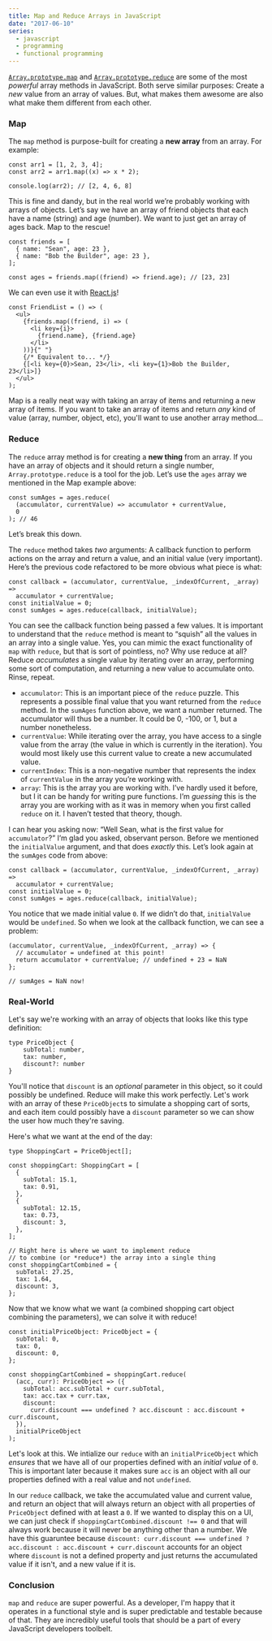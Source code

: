 ```yaml
---
title: Map and Reduce Arrays in JavaScript
date: "2017-06-10"
series:
  - javascript
  - programming
  - functional programming
---
```


[`Array.prototype.map`][0] and [`Array.prototype.reduce`][1] are some of the most _powerful_ array methods in JavaScript. Both serve similar purposes: Create a _new_ value from an array of values. But, what makes them awesome are also what make them different from each other.

[0]: https://developer.mozilla.org/en-US/docs/Web/JavaScript/Reference/Global_Objects/Array/map
[1]: https://developer.mozilla.org/en-US/docs/Web/JavaScript/Reference/Global_Objects/Array/reduce

<!--more-->

### Map

The `map` method is purpose-built for creating a **new array** from an array. For example:

```tsx
const arr1 = [1, 2, 3, 4];
const arr2 = arr1.map((x) => x * 2);

console.log(arr2); // [2, 4, 6, 8]
```

This is fine and dandy, but in the real world we’re probably working with arrays of objects. Let’s say we have an array of friend objects that each have a name (string) and age (number). We want to just get an array of ages back. Map to the rescue!

```tsx
const friends = [
  { name: "Sean", age: 23 },
  { name: "Bob the Builder", age: 23 },
];

const ages = friends.map((friend) => friend.age); // [23, 23]
```

We can even use it with [React.js](https://facebook.github.io/react)!

```tsx {3-7,9}
const FriendList = () => (
  <ul>
    {friends.map((friend, i) => (
      <li key={i}>
        {friend.name}, {friend.age}
      </li>
    ))}{" "}
    {/* Equivalent to... */}
    {[<li key={0}>Sean, 23</li>, <li key={1}>Bob the Builder, 23</li>]}
  </ul>
);
```

Map is a really neat way with taking an array of items and returning a new array of items. If you want to take an array of items and return _any_ kind of value (array, number, object, etc), you'll want to use another array method...

### Reduce

The `reduce` array method is for creating a **new thing** from an array. If you have an array of objects and it should return a single number, `Array.prototype.reduce` is a tool for the job. Let’s use the `ages` array we mentioned in the Map example above:

```tsx
const sumAges = ages.reduce(
  (accumulator, currentValue) => accumulator + currentValue,
  0
); // 46
```

Let’s break this down.

The `reduce` method takes _two_ arguments: A callback function to perform actions on the array and return a value, and an initial value (very important). Here’s the previous code refactored to be more obvious what piece is what:

```tsx
const callback = (accumulator, currentValue, _indexOfCurrent, _array) =>
  accumulator + currentValue;
const initialValue = 0;
const sumAges = ages.reduce(callback, initialValue);
```

You can see the callback function being passed a few values. It is important to understand that the `reduce` method is meant to “squish” all the values in an array into a single value. Yes, you can mimic the exact functionality of `map` with `reduce`, but that is sort of pointless, no? Why use reduce at all? Reduce _accumulates_ a single value by iterating over an array, performing some sort of computation, and returning a new value to accumulate onto. Rinse, repeat.

- `accumulator`: This is an important piece of the `reduce` puzzle. This represents a possible final value that you want returned from the `reduce` method. In the `sumAges` function above, we want a number returned. The accumulator will thus be a number. It could be 0, -100, or 1, but a number nonetheless.
- `currentValue`: While iterating over the array, you have access to a single value from the array (the value in which is currently in the iteration). You would most likely use this current value to create a new accumulated value.
- `currentIndex`: This is a non-negative number that represents the index of `currentValue` in the array you’re working with.
- `array`: This is the array you are working with. I’ve hardly used it before, but I it can be handy for writing pure functions. I’m _guessing_ this is the array you are working with as it was in memory when you first called `reduce` on it. I haven’t tested that theory, though.

I can hear you asking now: “Well Sean, what is the first value for `accumulator`?” I’m glad you asked, observant person. Before we mentioned the `initialValue` argument, and that does _exactly_ this. Let’s look again at the `sumAges` code from above:

```tsx
const callback = (accumulator, currentValue, _indexOfCurrent, _array) =>
  accumulator + currentValue;
const initialValue = 0;
const sumAges = ages.reduce(callback, initialValue);
```

You notice that we made initial value `0`. If we didn’t do that, `initialValue` would be `undefined`. So when we look at the callback function, we can see a problem:

```tsx
(accumulator, currentValue, _indexOfCurrent, _array) => {
  // accumulator = undefined at this point!
  return accumulator + currentValue; // undefined + 23 = NaN
};

// sumAges = NaN now!
```

### Real-World

Let's say we're working with an array of objects that looks like this type definition:

```tsx
type PriceObject {
    subTotal: number,
    tax: number,
    discount?: number
}
```

You'll notice that `discount` is an _optional_ parameter in this object, so it could possibly be undefined. Reduce will make this work perfectly.
Let's work with an array of these `PriceObject`s to simulate a shopping cart of sorts, and each item could possibly have a `discount` parameter so we can show the user how much they're saving.

Here's what we want at the end of the day:

```tsx
type ShoppingCart = PriceObject[];

const shoppingCart: ShoppingCart = [
  {
    subTotal: 15.1,
    tax: 0.91,
  },
  {
    subTotal: 12.15,
    tax: 0.73,
    discount: 3,
  },
];

// Right here is where we want to implement reduce
// to combine (or *reduce*) the array into a single thing
const shoppingCartCombined = {
  subTotal: 27.25,
  tax: 1.64,
  discount: 3,
};
```

Now that we know what we want (a combined shopping cart object combining the parameters), we can solve it with reduce!

```tsx
const initialPriceObject: PriceObject = {
  subTotal: 0,
  tax: 0,
  discount: 0,
};

const shoppingCartCombined = shoppingCart.reduce(
  (acc, curr): PriceObject => ({
    subTotal: acc.subTotal + curr.subTotal,
    tax: acc.tax + curr.tax,
    discount:
      curr.discount === undefined ? acc.discount : acc.discount + curr.discount,
  }),
  initialPriceObject
);
```

Let's look at this. We intialize our `reduce` with an `initialPriceObject` which _ensures_ that we have all of our properties defined with an _initial value_ of `0`.
This is important later because it makes sure `acc` is an object with all our properties defined with a real value and not `undefined`.

In our `reduce` callback, we take the accumulated value and current value, and return an object that will always return an object with all properties of `PriceObject` defined with at least a `0`. If we wanted to display this on a UI, we can just check if `shoppingCartCombined.discount !== 0` and that will always work because it will never be anything other than a number. We have this guaruntee because `discount: curr.discount === undefined ? acc.discount : acc.discount + curr.discount` accounts for an object where `discount` is not a defined property and just returns the accumulated value if it isn't, and a new value if it is.

### Conclusion

`map` and `reduce` are super powerful. As a developer, I'm happy that it operates in a functional style and is super predictable and testable because of that. They are incredibly useful tools that should be a part of every JavaScript developers toolbelt.
